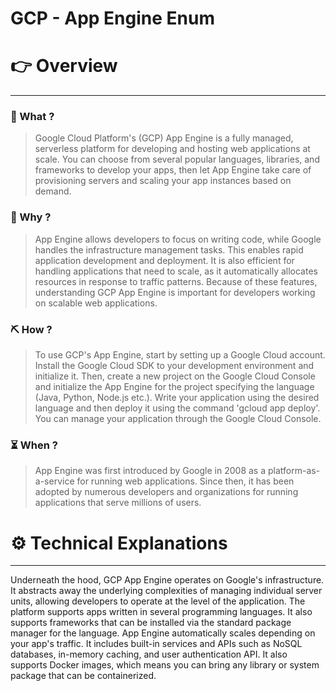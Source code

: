 # GCP - App Engine Enum


# 👉 Overview

---

### 👀 What ?

> Google Cloud Platform's (GCP) App Engine is a fully managed, serverless platform for developing and hosting web applications at scale. You can choose from several popular languages, libraries, and frameworks to develop your apps, then let App Engine take care of provisioning servers and scaling your app instances based on demand.
> 

### 🧐 Why ?

> App Engine allows developers to focus on writing code, while Google handles the infrastructure management tasks. This enables rapid application development and deployment. It is also efficient for handling applications that need to scale, as it automatically allocates resources in response to traffic patterns. Because of these features, understanding GCP App Engine is important for developers working on scalable web applications.
> 

### ⛏️ How ?

> To use GCP's App Engine, start by setting up a Google Cloud account. Install the Google Cloud SDK to your development environment and initialize it. Then, create a new project on the Google Cloud Console and initialize the App Engine for the project specifying the language (Java, Python, Node.js etc.). Write your application using the desired language and then deploy it using the command 'gcloud app deploy'. You can manage your application through the Google Cloud Console.
> 

### ⏳ When ?

> App Engine was first introduced by Google in 2008 as a platform-as-a-service for running web applications. Since then, it has been adopted by numerous developers and organizations for running applications that serve millions of users.
> 

# ⚙️ Technical Explanations

---

Underneath the hood, GCP App Engine operates on Google's infrastructure. It abstracts away the underlying complexities of managing individual server units, allowing developers to operate at the level of the application. The platform supports apps written in several programming languages. It also supports frameworks that can be installed via the standard package manager for the language. App Engine automatically scales depending on your app's traffic. It includes built-in services and APIs such as NoSQL databases, in-memory caching, and user authentication API. It also supports Docker images, which means you can bring any library or system package that can be containerized.
